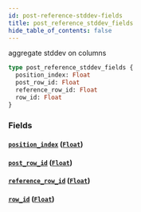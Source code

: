 ```yaml
---
id: post-reference-stddev-fields
title: post_reference_stddev_fields
hide_table_of_contents: false
---
```


aggregate stddev on columns

```graphql
type post_reference_stddev_fields {
  position_index: Float
  post_row_id: Float
  reference_row_id: Float
  row_id: Float
}
```

### Fields

#### [`position_index`](#) ([`Float`](../scalars/float))

#### [`post_row_id`](#) ([`Float`](../scalars/float))

#### [`reference_row_id`](#) ([`Float`](../scalars/float))

#### [`row_id`](#) ([`Float`](../scalars/float))

